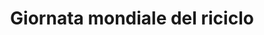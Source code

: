 ---
title: "Giornata mondiale del riciclo"
description: "Il 18 marzo è la Giornata Mondiale del Riciclo, un'iniziativa nata per sensibilizzare i cittadini sull'importanza del riciclo e dell'utilizzo consapevole delle risorse. Essa promuove pratiche che riducono l'uso di energia, migliorano la qualità dell'acqua e dell'aria e contribuiscono a contrastare il cambiamento climatico. Riciclare correttamente i materiali come plastica, vetro, carta e metalli aiuta a diminuire la quantità di rifiuti destinati alle discariche e agli inceneritori, riducendo così l'inquinamento. Inoltre, il riciclo consente di risparmiare materie prime preziose, favorendo un modello di economia circolare più sostenibile per il futuro del pianeta."
---